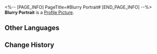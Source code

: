 <%-- [PAGE_INFO]
PageTitle=#Blurry Portrait#
[END_PAGE_INFO] --%>
{{Item Infobox
|id          = 149976
|image       = Item Blurry Portrait.png
|type        = Mission Item
|invCategory = Missions
|rarity      = 1
|effect      = 
|description = A small circular frame with a portrait within. Evidence of a certain individual's part in a certain historic event.<br />The figure in the picture did not seem to plan to let people feel the historical weight this photo should carry.
}}
{{Description|''"What will become of Belobog in a hundred years? Well, you'll have to see it through your eyes."''}}
'''Blurry Portrait''' is a [[Profile Picture]].

==Other Languages==
{{Other Languages
|en   = Blurry Portrait
|zhs  = 内容模糊的肖像
|zht  = 內容模糊的肖像
|ja   = ぼんやりした肖像写真
|ko   = 흐릿한 초상
|es   = Retrato borroso
|fr   = Portrait flou
|ru   = Размытый портрет
|th   = ภาพบุคคลที่แสนจะเลือนราง
|vi   = Chân Dung Mờ Ảo
|de   = Unscharfes Porträt
|id   = Potret yang Buram
|pt   = Retrato Borrado
}}

==Change History==
{{Change History|1.0}}